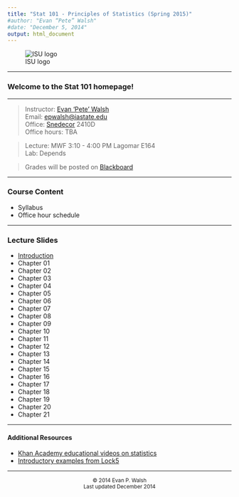 ```yaml
---
title: "Stat 101 - Principles of Statistics (Spring 2015)"
#author: "Evan “Pete” Walsh"
#date: "December 5, 2014"
output: html_document
---
```


![ISU logo](Figures/logo.png)

---

### Welcome to the Stat 101 homepage!

---

>Instructor: [Evan 'Pete' Walsh](https://epwalsh.github.io/)  
Email: [epwalsh@iastate.edu](epwalsh@iastate.edu)  
Office: [Snedecor](https://www.google.com/maps/place/Snedecor+Hall,+Iowa+State+University,+Ames,+IA+50011/@42.0285115,-93.64972,17z/data=!3m1!4b1!4m2!3m1!1s0x87ee70a51d9e0f59:0x3d4f5fedf84d192e) 2410D  
Office hours: TBA

>Lecture: MWF 3:10 - 4:00 PM Lagomar E164  
Lab: Depends

>Grades will be posted on [Blackboard](https://bb.its.iastate.edu/)

---

### Course Content

- Syllabus
- Office hour schedule

---

### Lecture Slides

- [Introduction](https://epwalsh.github.io/Stat101/Topics/Chapter01/Introduction.html)
- Chapter 01
- Chapter 02
- Chapter 03
- Chapter 04
- Chapter 05
- Chapter 06
- Chapter 07
- Chapter 08
- Chapter 09
- Chapter 10
- Chapter 11
- Chapter 12
- Chapter 13
- Chapter 14
- Chapter 15
- Chapter 16
- Chapter 17
- Chapter 18
- Chapter 19
- Chapter 20
- Chapter 21

---

#### Additional Resources

- [Khan Academy educational videos on statistics](https://www.khanacademy.org/math/probability)
- [Introductory examples from Lock5](http://lock5stat.com/statkey/)

---

<div style="text-align:center">          
  <small>© 2014 Evan P. Walsh</small><br>
  <small>Last updated December 2014</small>           
</div>